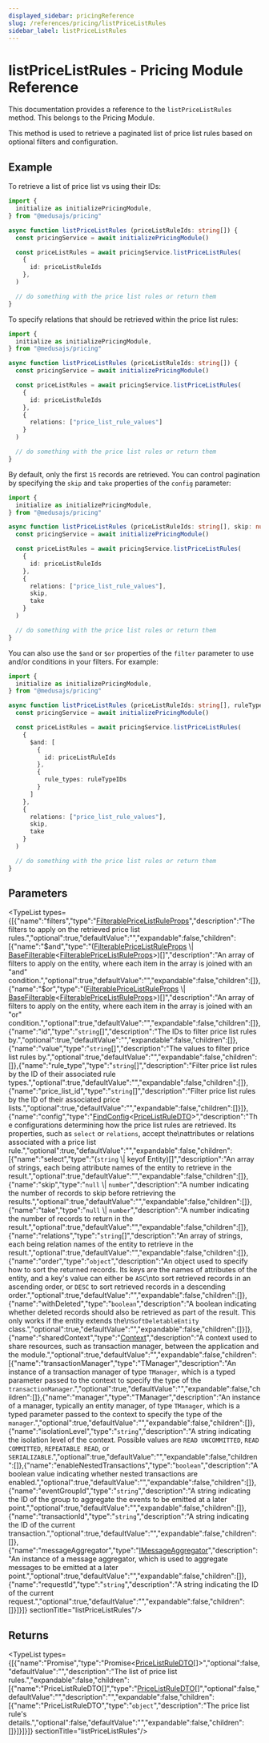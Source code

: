 ```yaml
---
displayed_sidebar: pricingReference
slug: /references/pricing/listPriceListRules
sidebar_label: listPriceListRules
---
```



# listPriceListRules - Pricing Module Reference

This documentation provides a reference to the `listPriceListRules` method. This belongs to the Pricing Module.

This method is used to retrieve a paginated list of price list rules based on optional filters and configuration.

## Example

To retrieve a list of price list vs using their IDs:

```ts
import {
  initialize as initializePricingModule,
} from "@medusajs/pricing"

async function listPriceListRules (priceListRuleIds: string[]) {
  const pricingService = await initializePricingModule()

  const priceListRules = await pricingService.listPriceListRules(
    {
      id: priceListRuleIds
    },
  )

  // do something with the price list rules or return them
}
```

To specify relations that should be retrieved within the price list rules:

```ts
import {
  initialize as initializePricingModule,
} from "@medusajs/pricing"

async function listPriceListRules (priceListRuleIds: string[]) {
  const pricingService = await initializePricingModule()

  const priceListRules = await pricingService.listPriceListRules(
    {
      id: priceListRuleIds
    },
    {
      relations: ["price_list_rule_values"]
    }
  )

  // do something with the price list rules or return them
}
```

By default, only the first `15` records are retrieved. You can control pagination by specifying the `skip` and `take` properties of the `config` parameter:

```ts
import {
  initialize as initializePricingModule,
} from "@medusajs/pricing"

async function listPriceListRules (priceListRuleIds: string[], skip: number, take: number) {
  const pricingService = await initializePricingModule()

  const priceListRules = await pricingService.listPriceListRules(
    {
      id: priceListRuleIds
    },
    {
      relations: ["price_list_rule_values"],
      skip,
      take
    }
  )

  // do something with the price list rules or return them
}
```

You can also use the `$and` or `$or` properties of the `filter` parameter to use and/or conditions in your filters. For example:

```ts
import {
  initialize as initializePricingModule,
} from "@medusajs/pricing"

async function listPriceListRules (priceListRuleIds: string[], ruleTypeIDs: string[], skip: number, take: number) {
  const pricingService = await initializePricingModule()

  const priceListRules = await pricingService.listPriceListRules(
    {
      $and: [
        {
          id: priceListRuleIds
        },
        {
          rule_types: ruleTypeIDs
        }
      ]
    },
    {
      relations: ["price_list_rule_values"],
      skip,
      take
    }
  )

  // do something with the price list rules or return them
}
```

## Parameters

<TypeList types={[{"name":"filters","type":"[FilterablePriceListRuleProps](../../interfaces/pricing.FilterablePriceListRuleProps.mdx)","description":"The filters to apply on the retrieved price list rules.","optional":true,"defaultValue":"","expandable":false,"children":[{"name":"$and","type":"([FilterablePriceListRuleProps](../../interfaces/pricing.FilterablePriceListRuleProps.mdx) \\| [BaseFilterable](../../interfaces/pricing.BaseFilterable.mdx)&#60;[FilterablePriceListRuleProps](../../interfaces/pricing.FilterablePriceListRuleProps.mdx)&#62;)[]","description":"An array of filters to apply on the entity, where each item in the array is joined with an \"and\" condition.","optional":true,"defaultValue":"","expandable":false,"children":[]},{"name":"$or","type":"([FilterablePriceListRuleProps](../../interfaces/pricing.FilterablePriceListRuleProps.mdx) \\| [BaseFilterable](../../interfaces/pricing.BaseFilterable.mdx)&#60;[FilterablePriceListRuleProps](../../interfaces/pricing.FilterablePriceListRuleProps.mdx)&#62;)[]","description":"An array of filters to apply on the entity, where each item in the array is joined with an \"or\" condition.","optional":true,"defaultValue":"","expandable":false,"children":[]},{"name":"id","type":"`string`[]","description":"The IDs to filter price list rules by.","optional":true,"defaultValue":"","expandable":false,"children":[]},{"name":"value","type":"`string`[]","description":"The values to filter price list rules by.","optional":true,"defaultValue":"","expandable":false,"children":[]},{"name":"rule_type","type":"`string`[]","description":"Filter price list rules by the ID of their associated rule types.","optional":true,"defaultValue":"","expandable":false,"children":[]},{"name":"price_list_id","type":"`string`[]","description":"Filter price list rules by the ID of their associated price lists.","optional":true,"defaultValue":"","expandable":false,"children":[]}]},{"name":"config","type":"[FindConfig](../../interfaces/pricing.FindConfig.mdx)&#60;[PriceListRuleDTO](../../interfaces/pricing.PriceListRuleDTO.mdx)&#62;","description":"The configurations determining how the price list rules are retrieved. Its properties, such as `select` or `relations`, accept the\nattributes or relations associated with a price list rule.","optional":true,"defaultValue":"","expandable":false,"children":[{"name":"select","type":"(`string` \\| keyof Entity)[]","description":"An array of strings, each being attribute names of the entity to retrieve in the result.","optional":true,"defaultValue":"","expandable":false,"children":[]},{"name":"skip","type":"`null` \\| `number`","description":"A number indicating the number of records to skip before retrieving the results.","optional":true,"defaultValue":"","expandable":false,"children":[]},{"name":"take","type":"`null` \\| `number`","description":"A number indicating the number of records to return in the result.","optional":true,"defaultValue":"","expandable":false,"children":[]},{"name":"relations","type":"`string`[]","description":"An array of strings, each being relation names of the entity to retrieve in the result.","optional":true,"defaultValue":"","expandable":false,"children":[]},{"name":"order","type":"`object`","description":"An object used to specify how to sort the returned records. Its keys are the names of attributes of the entity, and a key's value can either be `ASC`\nto sort retrieved records in an ascending order, or `DESC` to sort retrieved records in a descending order.","optional":true,"defaultValue":"","expandable":false,"children":[]},{"name":"withDeleted","type":"`boolean`","description":"A boolean indicating whether deleted records should also be retrieved as part of the result. This only works if the entity extends the\n`SoftDeletableEntity` class.","optional":true,"defaultValue":"","expandable":false,"children":[]}]},{"name":"sharedContext","type":"[Context](../../interfaces/pricing.Context.mdx)","description":"A context used to share resources, such as transaction manager, between the application and the module.","optional":true,"defaultValue":"","expandable":false,"children":[{"name":"transactionManager","type":"TManager","description":"An instance of a transaction manager of type `TManager`, which is a typed parameter passed to the context to specify the type of the `transactionManager`.","optional":true,"defaultValue":"","expandable":false,"children":[]},{"name":"manager","type":"TManager","description":"An instance of a manager, typically an entity manager, of type `TManager`, which is a typed parameter passed to the context to specify the type of the `manager`.","optional":true,"defaultValue":"","expandable":false,"children":[]},{"name":"isolationLevel","type":"`string`","description":"A string indicating the isolation level of the context. Possible values are `READ UNCOMMITTED`, `READ COMMITTED`, `REPEATABLE READ`, or `SERIALIZABLE`.","optional":true,"defaultValue":"","expandable":false,"children":[]},{"name":"enableNestedTransactions","type":"`boolean`","description":"A boolean value indicating whether nested transactions are enabled.","optional":true,"defaultValue":"","expandable":false,"children":[]},{"name":"eventGroupId","type":"`string`","description":"A string indicating the ID of the group to aggregate the events to be emitted at a later point.","optional":true,"defaultValue":"","expandable":false,"children":[]},{"name":"transactionId","type":"`string`","description":"A string indicating the ID of the current transaction.","optional":true,"defaultValue":"","expandable":false,"children":[]},{"name":"messageAggregator","type":"[IMessageAggregator](../../interfaces/pricing.IMessageAggregator.mdx)","description":"An instance of a message aggregator, which is used to aggregate messages to be emitted at a later point.","optional":true,"defaultValue":"","expandable":false,"children":[]},{"name":"requestId","type":"`string`","description":"A string indicating the ID of the current request.","optional":true,"defaultValue":"","expandable":false,"children":[]}]}]}  sectionTitle="listPriceListRules"/>

## Returns

<TypeList types={[{"name":"Promise","type":"Promise&#60;[PriceListRuleDTO](../../interfaces/pricing.PriceListRuleDTO.mdx)[]&#62;","optional":false,"defaultValue":"","description":"The list of price list rules.","expandable":false,"children":[{"name":"PriceListRuleDTO[]","type":"[PriceListRuleDTO](../../interfaces/pricing.PriceListRuleDTO.mdx)[]","optional":false,"defaultValue":"","description":"","expandable":false,"children":[{"name":"PriceListRuleDTO","type":"`object`","description":"The price list rule's details.","optional":false,"defaultValue":"","expandable":false,"children":[]}]}]}]}  sectionTitle="listPriceListRules"/>
